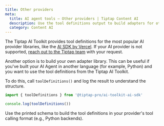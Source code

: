 ```yaml
---
title: Other providers
meta:
  title: AI agent tools — Other providers | Tiptap Content AI
  description: Use the tool definitions output to build adapters for other AI providers or languages.
  category: Content AI
---
```


The Tiptap AI Toolkit provides tool definitions for the most popular AI provider libraries, like the [AI SDK by Vercel](https://ai-sdk.dev/). If your AI provider is not supported, [reach out to the Tiptap team](mailto:humans@tiptap.dev) with your request.

Another option is to build your own adapter library. This can be useful if you've built your AI Agent in another language (for example, Python) and you want to use the tool definitions from the Tiptap AI Toolkit.

To do this, call `toolDefinitions()` and log the result to understand the structure.

```ts
import { toolDefinitions } from '@tiptap-pro/ai-toolkit-ai-sdk'

console.log(toolDefinitions())
```

Use the printed schema to build the tool definitions in your provider's tool calling format (e.g., Python backends).
